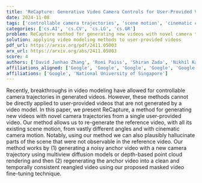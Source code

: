 ```yaml
---
title: 'ReCapture: Generative Video Camera Controls for User-Provided Videos using Masked Video Fine-Tuning'
date: 2024-11-08
tags: ['controllable camera trajectories', 'scene motion', 'cinematic camera motion', 'video modeling', 'masked video fine-tuning', 'user-provided videos', 'depth-based point cloud rendering', 'novel camera trajectories', 'multiview diffusion models']
categories: ['cs.AI', 'cs.CV', 'cs.LG', 'cs.GR']
problem: ReCapture method for generating new videos with novel camera trajectories
solution: applying video modeling methods to user-provided videos
pdf_url: https://arxiv.org/pdf/2411.05003
arx_url: https://arxiv.org/abs/2411.05003
score: 4
authors: ['David Junhao Zhang', 'Roni Paiss', 'Shiran Zada', 'Nikhil Karnad', 'David E. Jacobs', 'Yael Pritch', 'Inbar Mosseri', 'Mike Zheng Shou', 'Neal Wadhwa', 'Nataniel Ruiz']
affiliations_aligned: ['Google', 'Google', 'Google', 'Google', 'Google', 'Google', 'Google', 'National University of Singapore', 'Google', 'Google']
affiliations: ['Google', 'National University of Singapore']
---
```



Recently, breakthroughs in video modeling have allowed for controllable camera trajectories in generated videos. However, these methods cannot be directly applied to user-provided videos that are not generated by a video model. In this paper, we present ReCapture, a method for generating new videos with novel camera trajectories from a single user-provided video. Our method allows us to re-generate the reference video, with all its existing scene motion, from vastly different angles and with cinematic camera motion. Notably, using our method we can also plausibly hallucinate parts of the scene that were not observable in the reference video. Our method works by (1) generating a noisy anchor video with a new camera trajectory using multiview diffusion models or depth-based point cloud rendering and then (2) regenerating the anchor video into a clean and temporally consistent reangled video using our proposed masked video fine-tuning technique.